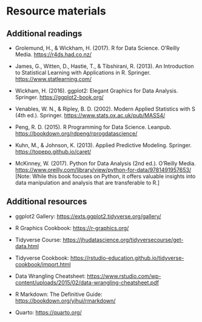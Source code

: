 # Resource materials

## Additional readings

-   Grolemund, H., & Wickham, H. (2017). R for Data Science. O’Reilly Media. <https://r4ds.had.co.nz/>

-   James, G., Witten, D., Hastie, T., & Tibshirani, R. (2013). An Introduction to Statistical Learning with Applications in R. Springer. <https://www.statlearning.com/>

-   Wickham, H. (2016). ggplot2: Elegant Graphics for Data Analysis. Springer. <https://ggplot2-book.org/>

-   Venables, W. N., & Ripley, B. D. (2002). Modern Applied Statistics with S (4th ed.). Springer. <https://www.stats.ox.ac.uk/pub/MASS4/>

-   Peng, R. D. (2015). R Programming for Data Science. Leanpub. <https://bookdown.org/rdpeng/rprogdatascience/>

-   Kuhn, M., & Johnson, K. (2013). Applied Predictive Modeling. Springer. <https://topepo.github.io/caret/>

-   McKinney, W. (2017). Python for Data Analysis (2nd ed.). O’Reilly Media. <https://www.oreilly.com/library/view/python-for-data/9781491957653/> \[Note: While this book focuses on Python, it offers valuable insights into data manipulation and analysis that are transferable to R.\]

## Additional resources

-   ggplot2 Gallery: <https://exts.ggplot2.tidyverse.org/gallery/>

-   R Graphics Cookbook: <https://r-graphics.org/>

-   Tidyverse Course: <https://jhudatascience.org/tidyversecourse/get-data.html>

-   Tidyverse Cookbook: <https://rstudio-education.github.io/tidyverse-cookbook/import.html>

-   Data Wrangling Cheatsheet: <https://www.rstudio.com/wp-content/uploads/2015/02/data-wrangling-cheatsheet.pdf>

-   R Markdown: The Definitive Guide: <https://bookdown.org/yihui/rmarkdown/>

-   Quarto: <https://quarto.org/>
